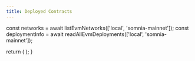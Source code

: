```yaml
---
title: Deployed Contracts
---
```




  const networks = await listEvmNetworks(['local', 'somnia-mainnet']);
  const deploymentInfo = await readAllEvmDeployments(['local', 'somnia-mainnet']);

  return (
    <DeployedContracts
      networks={networks}
      deploymentInfo={deploymentInfo}
    />
  );
}
